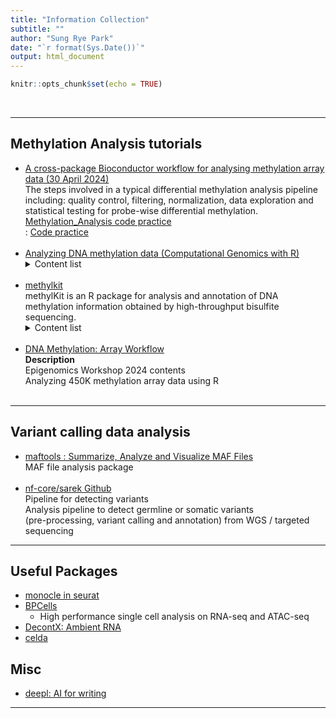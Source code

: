```yaml
---
title: "Information Collection"
subtitle: ""
author: "Sung Rye Park"
date: "`r format(Sys.Date())`"
output: html_document
---
```


```r
knitr::opts_chunk$set(echo = TRUE)
```
<br><hr>

## Methylation Analysis tutorials 

* [A cross-package Bioconductor workflow for analysing methylation array data (30 April 2024)](https://www.bioconductor.org/packages/release/workflows/vignettes/methylationArrayAnalysis/inst/doc/methylationArrayAnalysis.html) <br>
    The steps involved in a typical differential methylation analysis pipeline including: quality control, filtering, normalization, data exploration and statistical testing for probe-wise differential methylation.<br>
    [Methylation_Analysis code practice](https://github.com/hamidghaedi/Methylation_Analysis)<br>
    : [Code practice](code/Methylation_analysis_preactice.txt)
<br><br>
* [Analyzing DNA methylation data (Computational Genomics with R)](https://compgenomr.github.io/book/analyzing-dna-methylation-data.html)<br>
    <details>
      <summary>Content list</summary>
    Processing raw data <br>
    Quality check <br>
    Alignment and post-alignment processing <br>
    Methylation calling <br>
    Filtering bases <br>
    Exploratory analysis <br>
    Clustering <br>
   PCA <br>
    Finding interesting regions <br>
    Differential methylation <br>
    Methylation segmentation <br>
    Annotating interesting regions <br>
    Nearest genes <br>
    Annotation with other genomic features <br>
    Integration with other quantitative genomics data <br>
    </details>
<br>
* [methylkit](https://www.bioconductor.org/packages/release/bioc/vignettes/methylKit/inst/doc/methylKit.html)<br>
      methylKit is an R package for analysis and annotation of DNA methylation information obtained by high-throughput bisulfite sequencing.<br>
    <details>
      <summary>Content list</summary>
      Comparative Analysis<br>
      Annotating DMR<br>
      Convenience functions ; percMethylation(), methSeq()<br>
    </details>
<br>
* [DNA Methylation: Array Workflow](https://nbis-workshop-epigenomics.readthedocs.io/en/latest/content/tutorials/methylationArray/Array_Tutorial.html)<br>
    **Description**<br>
    Epigenomics Workshop 2024 contents <br>
    Analyzing 450K methylation array data using R <br><br>

<hr>
## Variant calling data analysis

* [maftools : Summarize, Analyze and Visualize MAF Files](https://bioconductor.org/packages/devel/bioc/vignettes/maftools/inst/doc/maftools.html)<br>
    MAF file analysis package  <br><br>
* [nf-core/sarek Github](https://github.com/nf-core/sarek)<br>
    Pipeline for detecting variants <br>
    Analysis pipeline to detect germline or somatic variants <br>
    (pre-processing, variant calling and annotation) from WGS / targeted sequencing
    
    
<hr>

## Useful Packages 

* [monocle in seurat](https://stuartlab.org/signac/articles/monocle)
* [BPCells](https://bnprks.github.io/BPCells/index.html)
  * High performance single cell analysis on RNA-seq and ATAC-seq
* [DecontX: Ambient RNA](https://bioconductor.org/packages/devel/bioc/vignettes/celda/inst/doc/decontX.html)
* [celda](https://www.bioconductor.org/packages/devel/bioc/vignettes/celda/inst/doc/celda.html)

## Misc

* [deepl: AI for writing](https://www.deepl.com/en/write)


<hr>
<br><br><br><br>
<br><br><br><br>
